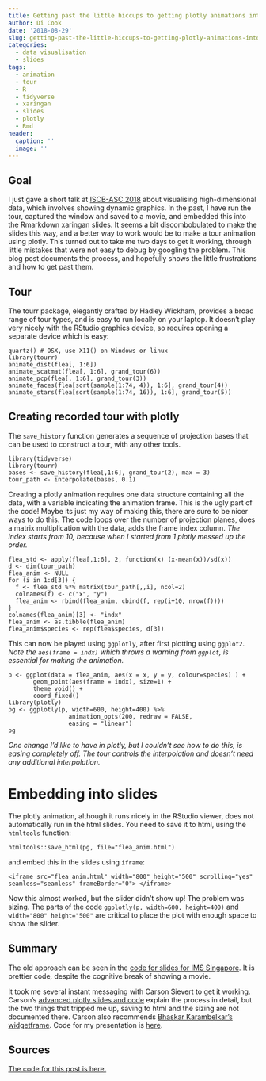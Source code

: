 ```yaml
---
title: Getting past the little hiccups to getting plotly animations into slides
author: Di Cook
date: '2018-08-29'
slug: getting-past-the-little-hiccups-to-getting-plotly-animations-into-slides
categories:
  - data visualisation
  - slides
tags:
  - animation
  - tour
  - R
  - tidyverse
  - xaringan
  - slides
  - plotly
  - Rmd
header:
  caption: ''
  image: ''
---
```


## Goal

I just gave a short talk at [ISCB-ASC 2018](http://www.dicook.org/files/iscbasc2018/#1) about visualising high-dimensional data, which involves showing dynamic graphics. In the past, I have run the tour, captured the window and saved to a movie, and embedded this into the Rmarkdown xaringan slides. It seems a bit discombobulated to make the slides this way, and a better way to work would be to make a tour animation using plotly. This turned out to take me two days to get it working, through little mistakes that were not easy to debug by googling the problem. This blog post documents the process, and hopefully shows the little frustrations and how to get past them.

## Tour

The tourr package, elegantly crafted by Hadley Wickham, provides a broad range of tour types, and is easy to run locally on your laptop. It doesn't play very nicely with the RStudio graphics device, so requires opening a separate device which is easy:

```
quartz() # OSX, use X11() on Windows or linux
library(tourr)
animate_dist(flea[, 1:6])
animate_scatmat(flea[, 1:6], grand_tour(6))
animate_pcp(flea[, 1:6], grand_tour(3))
animate_faces(flea[sort(sample(1:74, 4)), 1:6], grand_tour(4))
animate_stars(flea[sort(sample(1:74, 16)), 1:6], grand_tour(5))
```

## Creating recorded tour with plotly

The `save_history` function generates a sequence of projection bases that can be used to construct a tour, with any other tools.

```
library(tidyverse)
library(tourr)
bases <- save_history(flea[,1:6], grand_tour(2), max = 3)
tour_path <- interpolate(bases, 0.1)
```

Creating a plotly animation requires one data structure containing all the data, with a variable indicating the animation frame. This is the ugly part of the code! Maybe its just my way of making this, there are sure to be nicer ways to do this. The code loops over the number of projection planes, does a matrix multiplication with the data, adds the frame index column. *The index starts from 10, because when I started from 1 plotly messed up the order.* 

```
flea_std <- apply(flea[,1:6], 2, function(x) (x-mean(x))/sd(x))
d <- dim(tour_path)
flea_anim <- NULL
for (i in 1:d[3]) {
  f <- flea_std %*% matrix(tour_path[,,i], ncol=2)
  colnames(f) <- c("x", "y")
  flea_anim <- rbind(flea_anim, cbind(f, rep(i+10, nrow(f))))
}
colnames(flea_anim)[3] <- "indx"
flea_anim <- as.tibble(flea_anim)
flea_anim$species <- rep(flea$species, d[3])
```

This can now be played using `ggplotly`, after first plotting using `ggplot2`. *Note the `aes(frame = indx)` which throws a warning from `ggplot`, is essential for making the animation.*

```
p <- ggplot(data = flea_anim, aes(x = x, y = y, colour=species) ) +
       geom_point(aes(frame = indx), size=1) +
       theme_void() +
       coord_fixed()
library(plotly)
pg <- ggplotly(p, width=600, height=400) %>%
                 animation_opts(200, redraw = FALSE, 
                 easing = "linear")
pg
```

*One change I'd like to have in plotly, but I couldn't see how to do this, is easing completely off. The tour controls the interpolation and doesn't need any additional interpolation.*

# Embedding into slides

The plotly animation, although it runs nicely in the RStudio viewer, does not automatically run in the html slides. You need to save it to html, using the `htmltools` function:

```
htmltools::save_html(pg, file="flea_anim.html")    
```

and embed this in the slides using `iframe`:
 
`<iframe src="flea_anim.html" width="800" height="500" scrolling="yes" seamless="seamless" frameBorder="0"> </iframe>`

Now this almost worked, but the slider didn't show up! The problem was sizing. The parts of the code `ggplotly(p, width=600, height=400)` and `width="800" height="500"` are critical to place the plot with enough space to show the slider.

## Summary

The old approach can be seen in the [code for slides for IMS Singapore](https://github.com/dicook/IMS-Singapore-talk). It is prettier code, despite the cognitive break of showing a movie. 

It took me several instant messaging with Carson Sievert to get it working. Carson's [advanced plotly slides and code](https://github.com/cpsievert/plotcon17/tree/master/docs/workshop/day2) explain the process in detail, but the two things that tripped me up, saving to html and the sizing are not documented there. Carson also recommends [Bhaskar Karambelkar's widgetframe](https://bhaskarvk.github.io/widgetframe/). Code for my presentation is [here](https://github.com/dicook/ISCBASC2018).

## Sources

[The code for this post is here.](https://github.com/dicook/dicook.github.io/blob/blogdown/content/post/2018-08-28-tourr-with-plotly-in-xaringan.Rmd)

